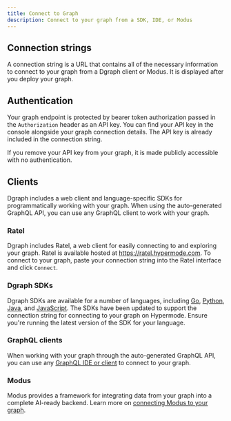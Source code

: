 ```yaml
---
title: Connect to Graph
description: Connect to your graph from a SDK, IDE, or Modus
---
```


## Connection strings

A connection string is a URL that contains all of the necessary information to
connect to your graph from a Dgraph client or Modus. It is displayed after you
deploy your graph.

## Authentication

Your graph endpoint is protected by bearer token authorization passed in the
`Authorization` header as an API key. You can find your API key in the console
alongside your graph connection details. The API key is already included in the
connection string.

<Warning>
  If you remove your API key from your graph, it is made publicly accessible
  with no authentication.
</Warning>

## Clients

Dgraph includes a web client and language-specific SDKs for programmatically
working with your graph. When using the auto-generated GraphQL API, you can use
any GraphQL client to work with your graph.

### Ratel

Dgraph includes Ratel, a web client for easily connecting to and exploring your
graph. Ratel is available hosted at https://ratel.hypermode.com. To connect to
your graph, paste your connection string into the Ratel interface and click
`Connect`.

### Dgraph SDKs

Dgraph SDKs are available for a number of languages, including
[Go](/dgraph/sdks/go), [Python](/dgraph/sdks/python), [Java](/dgraph/sdks/java),
and [JavaScript](/dgraph/sdks/javascript). The SDKs have been updated to support
the connection string for connecting to your graph on Hypermode. Ensure you're
running the latest version of the SDK for your language.

### GraphQL clients

When working with your graph through the auto-generated GraphQL API, you can use
any [GraphQL IDE or client](/dgraph/graphql/connecting) to connect to your
graph.

### Modus

Modus provides a framework for integrating data from your graph into a complete
AI-ready backend. Learn more on
[connecting Modus to your graph](/modus/data-fetching#dgraph).
